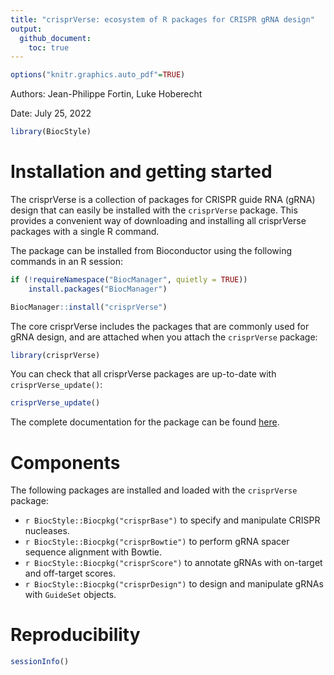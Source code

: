 ```yaml
---
title: "crisprVerse: ecosystem of R packages for CRISPR gRNA design"
output: 
  github_document:
    toc: true
---
```


```r
options("knitr.graphics.auto_pdf"=TRUE)
```

Authors: Jean-Philippe Fortin, Luke Hoberecht

Date: July 25, 2022



```r
library(BiocStyle)
```

# Installation and getting started

The crisprVerse is a collection of packages for CRISPR guide RNA (gRNA) design
that can easily be installed with the `crisprVerse` package. This provides 
a convenient way of downloading and installing all crisprVerse packages 
with a single R command. 

The package can be installed from Bioconductor using the following
commands in an R session:

```r
if (!requireNamespace("BiocManager", quietly = TRUE))
    install.packages("BiocManager")

BiocManager::install("crisprVerse")
```

The core crisprVerse includes the packages that are commonly used for 
gRNA design, and are attached when you attach the `crisprVerse` package:

```r
library(crisprVerse)
```


You can check that all crisprVerse packages are up-to-date with 
`crisprVerse_update()`:

```r
crisprVerse_update()
```

The complete documentation for the package can be found [here](https://bioconductor.org/packages/devel/bioc/manuals/crisprVerse/man/crisprVerse.pdf).

# Components

The following packages are installed and loaded with the `crisprVerse` package: 

* `r BiocStyle::Biocpkg("crisprBase")` to specify and manipulate CRISPR nucleases.
* `r BiocStyle::Biocpkg("crisprBowtie")` to perform gRNA spacer sequence
alignment with Bowtie.
* `r BiocStyle::Biocpkg("crisprScore")` to annotate gRNAs with on-target
and off-target scores.
* `r BiocStyle::Biocpkg("crisprDesign")` to design and manipulate gRNAs
with `GuideSet` objects. 

# Reproducibility

```r
sessionInfo()
```




